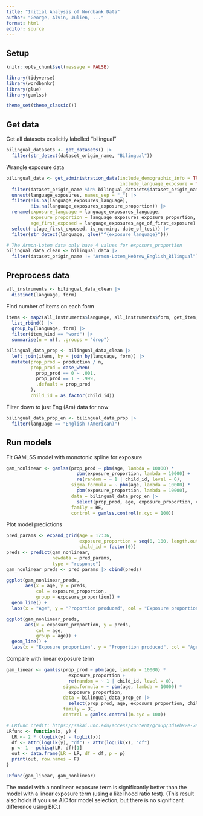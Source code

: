 ```yaml
---
title: "Initial Analysis of Wordbank Data"
author: "George, Alvin, Julien, ..."
format: html
editor: source
---
```


## Setup
```r
knitr::opts_chunk$set(message = FALSE)
```

```r
library(tidyverse)
library(wordbankr)
library(glue)
library(gamlss)

theme_set(theme_classic())
```

## Get data 
Get all datasets explicitly labelled "bilingual"
```r
bilingual_datasets <- get_datasets() |> 
  filter(str_detect(dataset_origin_name, "Bilingual"))
```

Wrangle exposure data
```r
bilingual_data <- get_administration_data(include_demographic_info = TRUE,
                                          include_language_exposure = TRUE) |> 
  filter(dataset_origin_name %in% bilingual_datasets$dataset_origin_name) |>
  unnest(language_exposures, names_sep = "_") |>
  filter(!is.na(language_exposures_language),
         !is.na(language_exposures_exposure_proportion)) |>
  rename(exposure_language = language_exposures_language,
         exposure_proportion = language_exposures_exposure_proportion,
         age_first_exposed = language_exposures_age_of_first_exposure) |>
  select(-c(age_first_exposed, is_norming, date_of_test)) |> 
  filter(str_detect(language, glue("^{exposure_language}")))

# The Armon-Lotem data only have 4 values for exposure_proportion
bilingual_data_clean <- bilingual_data |> 
  filter(dataset_origin_name != "Armon-Lotem_Hebrew_English_Bilingual")
```

## Preprocess data
```r
all_instruments <- bilingual_data_clean |> 
  distinct(language, form)
```

Find number of items on each form
```r
items <- map2(all_instruments$language, all_instruments$form, get_item_data) |> 
  list_rbind() |> 
  group_by(language, form) |> 
  filter(item_kind == "word") |> 
  summarise(n = n(), .groups = "drop")

bilingual_data_prop <- bilingual_data_clean |> 
  left_join(items, by = join_by(language, form)) |> 
  mutate(prop_prod = production / n,
         prop_prod = case_when(
           prop_prod == 0 ~ .001,
           prop_prod == 1 ~ .999,
           .default = prop_prod
         ),
         child_id = as_factor(child_id))
```

Filter down to just Eng (Am) data for now
```r
bilingual_data_prop_en <- bilingual_data_prop |> 
  filter(language == "English (American)")
```

## Run models
Fit GAMLSS model with monotonic spline for exposure
```r
gam_nonlinear <- gamlss(prop_prod ~ pbm(age, lambda = 10000) * 
                          pbm(exposure_proportion, lambda = 10000) +
                          re(random = ~ 1 | child_id, level = 0),
                        sigma.formula = ~ pbm(age, lambda = 10000) * 
                          pbm(exposure_proportion, lambda = 10000),
                        data = bilingual_data_prop_en |> 
                          select(prop_prod, age, exposure_proportion, child_id),
                        family = BE,
                        control = gamlss.control(n.cyc = 100))
```

Plot model predictions 
```r
pred_params <- expand_grid(age = 17:36, 
                           exposure_proportion = seq(0, 100, length.out = 20),
                           child_id = factor(0))
preds <- predict(gam_nonlinear,
                 newdata = pred_params,
                 type = "response")
gam_nonlinear_preds <- pred_params |> cbind(preds)

ggplot(gam_nonlinear_preds,
       aes(x = age, y = preds, 
           col = exposure_proportion, 
           group = exposure_proportion)) +
  geom_line() +
  labs(x = "Age", y = "Proportion produced", col = "Exposure proportion")
```

```r
ggplot(gam_nonlinear_preds,
       aes(x = exposure_proportion, y = preds, 
           col = age, 
           group = age)) +
  geom_line() +
  labs(x = "Exposure proportion", y = "Proportion produced", col = "Age")
```


Compare with linear exposure term
```r
gam_linear <- gamlss(prop_prod ~ pbm(age, lambda = 10000) * 
                       exposure_proportion +
                       re(random = ~ 1 | child_id, level = 0),
                     sigma.formula = ~ pbm(age, lambda = 10000) * 
                       exposure_proportion,
                     data = bilingual_data_prop_en |> 
                       select(prop_prod, age, exposure_proportion, child_id),
                     family = BE,
                     control = gamlss.control(n.cyc = 100))

# LRfunc credit: https://sakai.unc.edu/access/content/group/3d1eb92e-7848-4f55-90c3-7c72a54e7e43/public/docs/lectures/lecture18.htm
LRfunc <- function(x, y) {
  LR <- 2 * (logLik(y) - logLik(x))
  df <- attr(logLik(y), "df") - attr(logLik(x), "df")
  p <- 1 - pchisq(LR, df)[1]
  out <- data.frame(LR = LR, df = df, p = p)
  print(out, row.names = F)
}

LRfunc(gam_linear, gam_nonlinear)
```
The model with a nonlinear exposure term is significantly better than the model with a linear exposure term (using a likelihood ratio test). (This result also holds if you use AIC for model selection, but there is no significant difference using BIC.)
